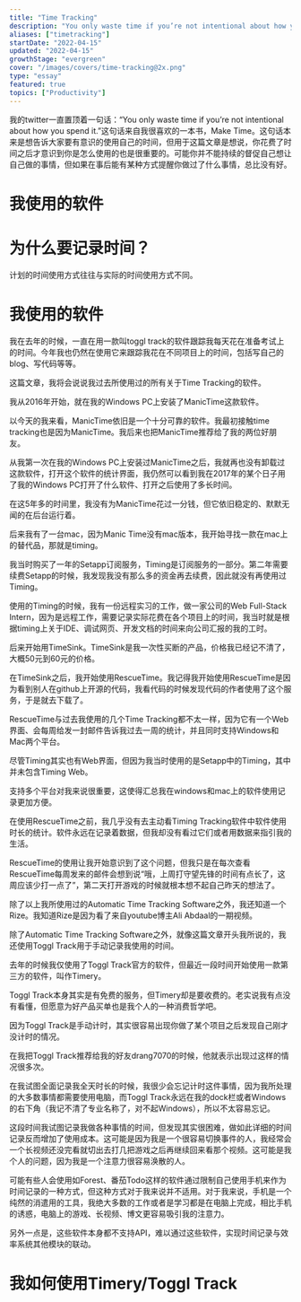 ```yaml
---
title: "Time Tracking"
description: "You only waste time if you’re not intentional about how you spend it."
aliases: ["timetracking"]
startDate: "2022-04-15"
updated: "2022-04-15"
growthStage: "evergreen"
cover: "/images/covers/time-tracking@2x.png"
type: "essay"
featured: true
topics: ["Productivity"]
---
```



我的twitter一直置顶着一句话：“You only waste time if you’re not intentional about how you spend it.”<Footnote idName={1}>这句话来自我很喜欢的一本书，Make Time。</Footnote>这句话本来是想告诉大家要有意识的使用自己的时间，但用于这篇文章是想说，你花费了时间之后才意识到你是怎么使用的也是很重要的。可能你并不能持续的督促自己想让自己做的事情，但如果在事后能有某种方式提醒你做过了什么事情，总比没有好。

# 我使用的软件

# 为什么要记录时间？
计划的时间使用方式往往与实际的时间使用方式不同。

# 我使用的软件

我在去年的时候，一直在用一款叫toggl track的软件跟踪我每天花在准备考试上的时间。今年我也仍然在使用它来跟踪我花在不同项目上的时间，包括写自己的blog、写代码等等。

这篇文章，我将会说说我过去所使用过的所有关于Time Tracking的软件。

我从2016年开始，就在我的Windows PC上安装了ManicTime这款软件。

以今天的我来看，ManicTime依旧是一个十分可靠的软件。我最初接触time tracking也是因为ManicTime。我后来也把ManicTime推荐给了我的两位好朋友。

从我第一次在我的Windows PC上安装过ManicTime之后，我就再也没有卸载过这款软件，打开这个软件的统计界面，我仍然可以看到我在2017年的某个日子用了我的Windows PC打开了什么软件、打开之后使用了多长时间。

在这5年多的时间里，我没有为ManicTime花过一分钱，但它依旧稳定的、默默无闻的在后台运行着。

后来我有了一台mac，因为Manic Time没有mac版本，我开始寻找一款在mac上的替代品，那就是timing。

我当时购买了一年的Setapp订阅服务，Timing是订阅服务的一部分。第二年需要续费Setapp的时候，我发现我没有那么多的资金再去续费，因此就没有再使用过Timing。

使用的Timing的时候，我有一份远程实习的工作，做一家公司的Web Full-Stack Intern，因为是远程工作，需要记录实际花费在各个项目上的时间，我当时就是根据timing上关于IDE、调试网页、开发文档的时间来向公司汇报的我的工时。

后来开始用TimeSink。TimeSink是我一次性买断的产品，价格我已经记不清了，大概50元到60元的价格。

在TimeSink之后，我开始使用RescueTime。我记得我开始使用RescueTime是因为看到别人在github上开源的代码，我看代码的时候发现代码的作者使用了这个服务，于是就去下载了。

RescueTime与过去我使用的几个Time Tracking都不太一样，因为它有一个Web界面、会每周给发一封邮件告诉我过去一周的统计，并且同时支持Windows和Mac两个平台。

尽管Timing其实也有Web界面，但因为我当时使用的是Setapp中的Timing，其中并未包含Timing Web。

支持多个平台对我来说很重要，这使得汇总我在windows和mac上的软件使用记录更加方便。

在使用RescueTime之前，我几乎没有去主动看Timing Tracking软件中软件使用时长的统计。软件永远在记录着数据，但我却没有看过它们或者用数据来指引我的生活。

RescueTime的使用让我开始意识到了这个问题，但我只是在每次查看RescueTime每周发来的邮件会想到说“哦，上周打守望先锋的时间有点长了，这周应该少打一点了”，第二天打开游戏的时候就根本想不起自己昨天的想法了。

除了以上我所使用过的Automatic Time Tracking Software之外，我还知道一个Rize。<Footnote idName={2}>我知道Rize是因为看了来自youtube博主Ali Abdaal的一期视频。</Footnote>


除了Automatic Time Tracking Software之外，就像这篇文章开头我所说的，我还使用Toggl Track用于手动记录我使用的时间。

去年的时候我仅使用了Toggl Track官方的软件，但最近一段时间开始使用一款第三方的软件，叫作Timery。

Toggl Track本身其实是有免费的服务，但Timery却是要收费的。<Footnote idName={3}>老实说我有点没有看懂，但愿意为好产品买单也是我个人的一种消费哲学吧。</Footnote>

因为Toggl Track是手动计时，其实很容易出现你做了某个项目之后发现自己刚才没计时的情况。

在我把Toggl Track推荐给我的好友drang7070的时候，他就表示出现过这样的情况很多次。

在我试图全面记录我全天时长的时候，我很少会忘记计时这件事情，因为我所处理的大多数事情都需要使用电脑，而Toggl Track永远在我的dock栏或者Windows的右下角（我记不清了专业名称了，对不起Windows），所以不太容易忘记。

这段时间我试图记录我做各种事情的时间，但发现其实很困难，做如此详细的时间记录反而增加了使用成本。这可能是因为我是一个很容易切换事件的人，我经常会一个长视频还没完看就切出去打几把游戏之后再继续回来看那个视频。这可能是我个人的问题，因为我是一个注意力很容易涣散的人。


可能有些人会使用如Forest、番茄Todo这样的软件通过限制自己使用手机来作为时间记录的一种方式，但这种方式对于我来说并不适用。对于我来说，手机是一个纯然的消遣用的工具，我绝大多数的工作或者是学习都是在电脑上完成，相比手机的诱惑，电脑上的游戏、长视频、博文更容易吸引我的注意力。

另外一点是，这些软件本身都不支持API，难以通过这些软件，实现时间记录与效率系统其他模块的联动。

# 我如何使用Timery/Toggl Track

<References>
<ReferencesLink
    title="#44: Existential Time Tracking"
    author="GCP Grey & Myke Hurley"
    href="https://www.relay.fm/cortex/44"
/>
<ReferencesLink
    title="#45: Cortex Working Group"
    author="GCP Grey & Myke Hurley"
    href="https://www.relay.fm/cortex/45"
/>
<ReferencesLink
    title="#101: Productivity 101"
    author="GCP Grey & Myke Hurley"
    href="https://www.relay.fm/cortex/101"
/>
<ReferencesLink
    title="#102: Lockdown Productivity"
    author="GCP Grey & Myke Hurley"
    href="https://www.relay.fm/cortex/102"
/>
<ReferencesLink
    title="#637: Digging Deep on Tracking Time"
    author="David Sparks & Stephen Hackett"
    href="https://www.relay.fm/mpu/637"
/>
<ReferencesLink
    title="#638: A Mac Setup Consulting Company"
    author="David Sparks & Stephen Hackett"
    href="https://www.relay.fm/mpu/638"
/>



</References>


